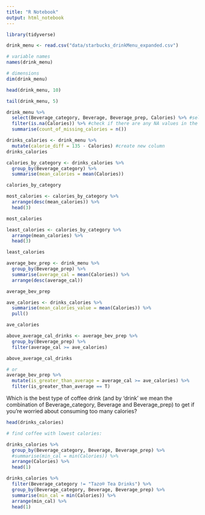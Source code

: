 ```yaml
---
title: "R Notebook"
output: html_notebook
---
```


```r
library(tidyverse)
```

```r
drink_menu <- read.csv("data/starbucks_drinkMenu_expanded.csv")
```

```r
# variable names
names(drink_menu)

# dimensions
dim(drink_menu)

head(drink_menu, 10)

tail(drink_menu, 5)
```

```r
drink_menu %>%
  select(Beverage_category, Beverage, Beverage_prep, Calories) %>% #select variables
  filter(is.na(Calories)) %>% #check if there are any NA values in the Calories
  summarise(count_of_missing_calories = n())
```
```r
drinks_calories <- drink_menu %>%
  mutate(calorie_diff = 135 - Calories) #create new column 
drinks_calories
```

```r
calories_by_category <- drinks_calories %>%
  group_by(Beverage_category) %>%
  summarise(mean_calories = mean(Calories))

calories_by_category
```
```r
most_calories <- calories_by_category %>% 
  arrange(desc(mean_calories)) %>%
  head(3)

most_calories
```
```r
least_calories <- calories_by_category %>% 
  arrange(mean_calories) %>%
  head(3)

least_calories
```

```r
average_bev_prep <- drink_menu %>% 
  group_by(Beverage_prep) %>% 
  summarise(average_cal = mean(Calories)) %>% 
  arrange(desc(average_cal))

average_bev_prep  
```


```r
ave_calories <- drinks_calories %>% 
  summarise(mean_calories_value = mean(Calories)) %>% 
  pull()

ave_calories

above_average_cal_drinks <- average_bev_prep %>% 
  group_by(Beverage_prep) %>% 
  filter(average_cal >= ave_calories)

above_average_cal_drinks

# or
average_bev_prep %>% 
  mutate(is_greater_than_average = average_cal >= ave_calories) %>% 
  filter(is_greater_than_average == T)
```

Which is the best type of coffee drink (and by ‘drink’ we mean the combination of Beverage_category, Beverage and Beverage_prep) to get if you’re worried about consuming too many calories?
```r
head(drinks_calories)
```
```r
# find coffee with lowest calories:

drinks_calories %>% 
  group_by(Beverage_category, Beverage, Beverage_prep) %>% 
  #summarise(min_cal = min(Calories)) %>% 
  arrange(Calories) %>% 
  head(1)
```

```r
drinks_calories %>% 
  filter(Beverage_category != "Tazo® Tea Drinks") %>% 
  group_by(Beverage_category, Beverage, Beverage_prep) %>% 
  summarise(min_cal = min(Calories)) %>% 
  arrange(min_cal) %>% 
  head(1)
```


